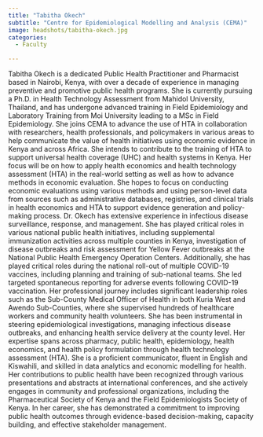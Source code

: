 ```yaml
---
title: "Tabitha Okech"
subtitle: "Centre for Epidemiological Modelling and Analysis (CEMA)"
image: headshots/tabitha-okech.jpg
categories:
  - Faculty

---
```


Tabitha Okech is a dedicated Public Health Practitioner and Pharmacist based in Nairobi, Kenya, with over a decade of experience in managing preventive and promotive public health programs. She is currently pursuing a Ph.D. in Health Technology Assessment from Mahidol University, Thailand, and has undergone advanced training in Field Epidemiology and Laboratory Training from Moi University leading to a MSc in Field Epidemiology. She joins CEMA to advance the use of HTA in collaboration with researchers, health professionals, and policymakers in various areas to help communicate the value of health initiatives using economic evidence in Kenya and across Africa. She intends to contribute to the training of HTA to support universal health coverage (UHC) and health systems in Kenya. Her focus will be on how to apply health economics and health technology assessment (HTA) in the real-world setting as well as how to advance methods in economic evaluation. She hopes to focus on conducting economic evaluations using various methods and using person-level data from sources such as administrative databases, registries, and clinical trials in health economics and HTA to support evidence generation and policy-making process. Dr. Okech has extensive experience in infectious disease surveillance, response, and management. She has played critical roles in various national public health initiatives, including supplemental immunization activities across multiple counties in Kenya, investigation of disease outbreaks and risk assessment for Yellow Fever outbreaks at the National Public Health Emergency Operation Centers. Additionally, she has played critical roles during the national roll-out of multiple COVID-19 vaccines, including planning and training of sub-national teams. She led targeted spontaneous reporting for adverse events following COVID-19 vaccination. Her professional journey includes significant leadership roles such as the Sub-County Medical Officer of Health in both Kuria West and Awendo Sub-Counties, where she supervised hundreds of healthcare workers and community health volunteers. She has been instrumental in steering epidemiological investigations, managing infectious disease outbreaks, and enhancing health service delivery at the county level. Her expertise spans across pharmacy, public health, epidemiology, health economics, and health policy formulation through health technology assessment (HTA). She is a proficient communicator, fluent in English and Kiswahili, and skilled in data analytics and economic modelling for health. Her contributions to public health have been recognized through various presentations and abstracts at international conferences, and she actively engages in community and professional organizations, including the Pharmaceutical Society of Kenya and the Field Epidemiologists Society of Kenya. In her career, she has demonstrated a commitment to improving public health outcomes through evidence-based decision-making, capacity building, and effective stakeholder management.
